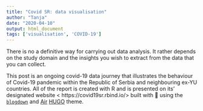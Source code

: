 ```yaml
---
title: "Covid SR: data visualisation"
author: "Tanja"
date: "2020-04-10"
output: html_document
tags: ['visualisation', 'COVID-19']
---
```


There is no a definitive way for carrying out data analysis. It rather depends on the study domain and the insights you wish to extract from the data that you can collect. 

This post is an ongoing covid-19 data journey that illustrates the behaviour of Covid-19 pandemic within the Republic of Serbia and neighbouring ex-YU countries. All of the report is created with R and is presented on its’ designated website < https://covid19sr.rbind.io/> built with 💙 using the [`blogdown`]( https://bookdown.org)
 and [Air]( https://themes.gohugo.io/air/) [HUGO]( https://gohugo.io/) theme.  
